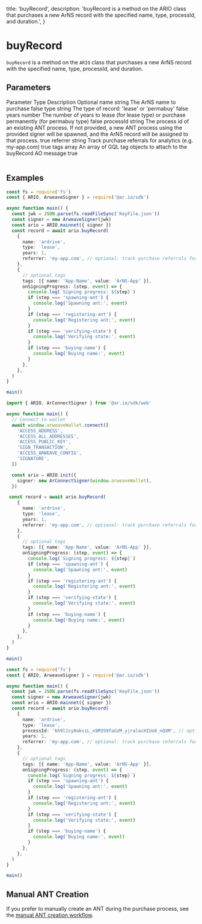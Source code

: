   title: 'buyRecord',
  description: 'buyRecord is a method on the ARIO class that purchases a new ArNS record with the specified name, type, processId, and duration.',
}

# buyRecord

`buyRecord` is a method on the `ARIO` class that purchases a new ArNS record with the specified name, type, processId, and duration.


## Parameters

<Table>
  <Table.Head>
    <Table.Row>
      <Table.Header>Parameter</Table.Header>
      <Table.Header>Type</Table.Header>
      <Table.Header>Description</Table.Header>
      <Table.Header>Optional</Table.Header>
    </Table.Row>
  </Table.Head>
  <Table.Body>
    <Table.Row>
      <Table.Cell className="font-semibold">name</Table.Cell>
      <Table.Cell>string</Table.Cell>
      <Table.Cell>The ArNS name to purchase</Table.Cell>
      <Table.Cell>false</Table.Cell>
    </Table.Row>
    <Table.Row>
      <Table.Cell className="font-semibold">type</Table.Cell>
      <Table.Cell>string</Table.Cell>
      <Table.Cell>The type of record: 'lease' or 'permabuy'</Table.Cell>
      <Table.Cell>false</Table.Cell>
    </Table.Row>
    <Table.Row>
      <Table.Cell className="font-semibold">years</Table.Cell>
      <Table.Cell>number</Table.Cell>
      <Table.Cell>
        The number of years to lease (for lease type) or purchase permanently
        (for permabuy type)
      </Table.Cell>
      <Table.Cell>false</Table.Cell>
    </Table.Row>
    <Table.Row>
      <Table.Cell className="font-semibold">processId</Table.Cell>
      <Table.Cell>string</Table.Cell>
      <Table.Cell>
        The process id of an existing ANT process. If not provided, a new ANT
        process using the provided signer will be spawned, and the ArNS record
        will be assigned to that process.
      </Table.Cell>
      <Table.Cell>true</Table.Cell>
    </Table.Row>
    <Table.Row>
      <Table.Cell className="font-semibold">referrer</Table.Cell>
      <Table.Cell>string</Table.Cell>
      <Table.Cell>
        Track purchase referrals for analytics (e.g. my-app.com)
      </Table.Cell>
      <Table.Cell>true</Table.Cell>
    </Table.Row>
    <Table.Row>
      <Table.Cell className="font-semibold">tags</Table.Cell>
      <Table.Cell>array</Table.Cell>
      <Table.Cell>
        An array of GQL tag objects to attach to the buyRecord AO message
      </Table.Cell>
      <Table.Cell>true</Table.Cell>
    </Table.Row>
  </Table.Body>
</Table>

## Examples

<CodeGroup title="buyRecord">

```typescript {{title: "NodeJS"}}
const fs = require('fs')
const { ARIO, ArweaveSigner } = require('@ar.io/sdk')

async function main() {
  const jwk = JSON.parse(fs.readFileSync('KeyFile.json'))
  const signer = new ArweaveSigner(jwk)
  const ario = ARIO.mainnet({ signer })
  const record = await ario.buyRecord(
    {
      name: 'ardrive',
      type: 'lease',
      years: 1,
      referrer: 'my-app.com', // optional: track purchase referrals for analytics
    },
    {
      // optional tags
      tags: [{ name: 'App-Name', value: 'ArNS-App' }],
      onSigningProgress: (step, event) => {
        console.log(`Signing progress: ${step}`)
        if (step === 'spawning-ant') {
          console.log('Spawning ant:', event)
        }
        if (step === 'registering-ant') {
          console.log('Registering ant:', event)
        }
        if (step === 'verifying-state') {
          console.log('Verifying state:', event)
        }
        if (step === 'buying-name') {
          console.log('Buying name:', event)
        }
      },
    },
  )
}

main()
```

```typescript {{ title: 'Web' }}
import { ARIO, ArConnectSigner } from '@ar.io/sdk/web'

async function main() {
  // Connect to wallet
  await window.arweaveWallet.connect([
    'ACCESS_ADDRESS',
    'ACCESS_ALL_ADDRESSES',
    'ACCESS_PUBLIC_KEY',
    'SIGN_TRANSACTION',
    'ACCESS_ARWEAVE_CONFIG',
    'SIGNATURE',
  ])

  const ario = ARIO.init({
    signer: new ArConnectSigner(window.arweaveWallet),
  })

 const record = await ario.buyRecord(
    {
      name: 'ardrive',
      type: 'lease',
      years: 1,
      referrer: 'my-app.com', // optional: track purchase referrals for analytics
    },
    {
      // optional tags
      tags: [{ name: 'App-Name', value: 'ArNS-App' }],
      onSigningProgress: (step, event) => {
        console.log(`Signing progress: ${step}`)
        if (step === 'spawning-ant') {
          console.log('Spawning ant:', event)
        }
        if (step === 'registering-ant') {
          console.log('Registering ant:', event)
        }
        if (step === 'verifying-state') {
          console.log('Verifying state:', event)
        }
        if (step === 'buying-name') {
          console.log('Buying name:', event)
        }
      },
    },
  )
}

main()
```

```typescript {{title: "With Existing ANT Process"}}
const fs = require('fs')
const { ARIO, ArweaveSigner } = require('@ar.io/sdk')

async function main() {
  const jwk = JSON.parse(fs.readFileSync('KeyFile.json'))
  const signer = new ArweaveSigner(jwk)
  const ario = ARIO.mainnet({ signer })
  const record = await ario.buyRecord(
    {
      name: 'ardrive',
      type: 'lease',
      processId: 'bh9l1cy0aksiL_x9M359faGzM_yjralacHIUo8_nQXM', // optional: assign to existing ANT process
      years: 1,
      referrer: 'my-app.com', // optional: track purchase referrals for analytics
    },
    {
      // optional tags
      tags: [{ name: 'App-Name', value: 'ArNS-App' }],
      onSigningProgress: (step, event) => {
        console.log(`Signing progress: ${step}`)
        if (step === 'spawning-ant') {
          console.log('Spawning ant:', event)
        }
        if (step === 'registering-ant') {
          console.log('Registering ant:', event)
        }
        if (step === 'verifying-state') {
          console.log('Verifying state:', event)
        }
        if (step === 'buying-name') {
          console.log('Buying name:', event)
        }
      },
    },
  )
}

main()
```


</CodeGroup>



## Manual ANT Creation

If you prefer to manually create an ANT during the purchase process, see the [manual ANT creation workflow](/ar-io-sdk/ario/arns/buy-record-manual).


